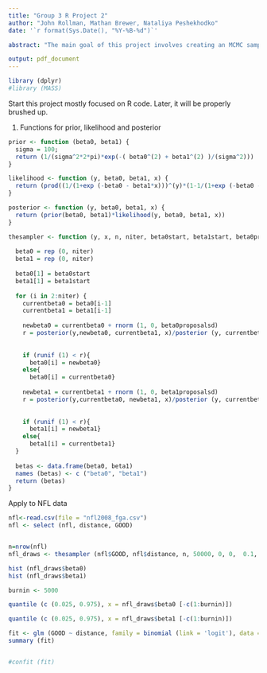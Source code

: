 ```yaml
---
title: "Group 3 R Project 2"
author: "John Rollman, Mathan Brewer, Nataliya Peshekhodko"
date: '`r format(Sys.Date(), "%Y-%B-%d")`'

abstract: "The main goal of this project involves creating an MCMC sampler for a logistic regression model. To be continued ... "

output: pdf_document
---
```

```r
library (dplyr)
#library (MASS)
```


Start this project mostly focused on R code.
Later, it will be properly brushed up.

1. Functions for prior, likelihood and posterior 

```r
prior <- function (beta0, beta1) {
  sigma = 100;
  return (1/(sigma^2*2*pi)*exp(-( beta0^(2) + beta1^(2) )/(sigma^2)))
}

likelihood <- function (y, beta0, beta1, x) {
  return (prod((1/(1+exp (-beta0 - beta1*x)))^(y)*(1-1/(1+exp (-beta0 - beta1*x)))^(1-y)))
}

posterior <- function (y, beta0, beta1, x) {
  return (prior(beta0, beta1)*likelihood(y, beta0, beta1, x))
}
```



```r
thesampler <- function (y, x, n, niter, beta0start, beta1start, beta0proposalsd, beta1proposalsd) {
  
  beta0 = rep (0, niter)
  beta1 = rep (0, niter)
  
  beta0[1] = beta0start
  beta1[1] = beta1start
  
  for (i in 2:niter) {
    currentbeta0 = beta0[i-1]
    currentbeta1 = beta1[i-1]
    
    newbeta0 = currentbeta0 + rnorm (1, 0, beta0proposalsd)
    r = posterior(y,newbeta0, currentbeta1, x)/posterior (y, currentbeta0, currentbeta1, x)
    
    
    if (runif (1) < r){
      beta0[i] = newbeta0}
    else{
      beta0[i] = currentbeta0}
    
    newbeta1 = currentbeta1 + rnorm (1, 0, beta1proposalsd)
    r = posterior(y,currentbeta0, newbeta1, x)/posterior (y, currentbeta0, currentbeta1, x)
    
    
    if (runif (1) < r){
      beta1[i] = newbeta1}
    else{
      beta1[i] = currentbeta1}
  }
  
  betas <- data.frame(beta0, beta1)
  names (betas) <- c ("beta0", "beta1")
  return (betas)
}
```

Apply to NFL data

```r
nfl<-read.csv(file = "nfl2008_fga.csv") 
nfl <- select (nfl, distance, GOOD)


n=nrow(nfl)
nfl_draws <- thesampler (nfl$GOOD, nfl$distance, n, 50000, 0, 0,  0.1, 0.1 )

hist (nfl_draws$beta0)
hist (nfl_draws$beta1)

burnin <- 5000

quantile (c (0.025, 0.975), x = nfl_draws$beta0 [-c(1:burnin)])

quantile (c (0.025, 0.975), x = nfl_draws$beta1 [-c(1:burnin)])

```

```r


fit <- glm (GOOD ~ distance, family = binomial (link = 'logit'), data = nfl)
summary (fit)


#confit (fit)
```
